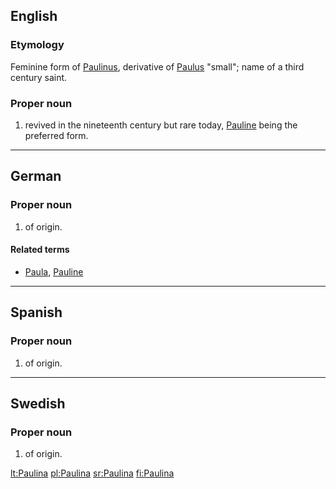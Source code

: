 ==English==

===Etymology===
Feminine form of {{etyl|la|en}} [[Paulinus]], derivative of [[Paulus]] "small"; name of a third century saint.

===Proper noun===
{{en-proper noun}}

# {{given name|female}} revived in the nineteenth century but rare today, [[Pauline]] being the preferred form.

----

==German==

===Proper noun===
{{infl|de|proper noun}}

# {{given name|female|lang=de}} of {{etyl|la|de}} origin.

====Related terms====
* [[Paula]], [[Pauline]]

----

==Spanish==

===Proper noun===
{{infl|es|proper noun|f}}

# {{given name|female|lang=es}} of {{etyl|la|es}} origin.

----

==Swedish==

===Proper noun===
{{infl|sv|proper noun}}

# {{given name|female|lang=sv}} of {{etyl|la|sv}} origin.

[[lt:Paulina]]
[[pl:Paulina]]
[[sr:Paulina]]
[[fi:Paulina]]